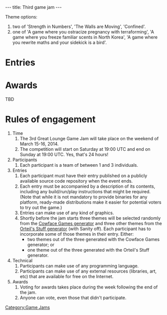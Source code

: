---
title: Third game jam
---
[[Category:Game Jams]]

{{Past event}}

Theme options:

# two of 'Strength in Numbers', 'The Walls are Moving', 'Confined'.
# one of 'A game where you ostracize pregnancy with terraforming', 'A game where you freeze familiar scents in North Korea', 'A game where you rewrite maths and your sidekick is a bird'.

= Entries =

{{Game Jam entry
  |name=The Shit 2 Game
  |description=The goal of the game is to predict where the ball will end up once thrown into the board.
  |author=Andy Prowl
  |language=C++
  |url=https://github.com/andyprowl/shittwo
}}

{{Game Jam entry
  |name=2048 3D
  |description=A Puzzle/numbers game based on http://git.io/2048 extrapolated to 3D.
  |author=melak47
  |language=C++
  |url=https://github.com/melak47/2048_3D
}}

= Awards =

TBD

= Rules of engagement =

# Time
## The 3rd Great Lounge Game Jam will take place on the weekend of March 15-16, 2014.
## The competition will start on Saturday at 19:00 UTC and end on Sunday at 19:00 UTC. Yes, that's 24 hours!
# Participants
## Each participant is a team of between 1 and 3 individuals.
# Entries
## Each participant must have their entry published on a publicly available source code repository when the event ends.
## Each entry must be accompanied by a description of its contents, including any build/run/play instructions that might be required. (Note that while it is not mandatory to provide binaries for any platform, ready-made distributions make it easier for potential voters to try out the game.)
## Entries can make use of any kind of graphics.
## Shortly before the jam starts three themes will be selected randomly from the [http://www.cowfacegames.com/handytools/ludum-dare-theme-generator Cowface Games generator] and three other themes from the [http://orteil.dashnet.org/gamegen Orteil's Stuff generator] (with Sanity off). Each participant has to incorporate some of those themes in their entry. Either:
##* two themes out of the three generated with the Cowface Games generator; or
##* one theme out of the three generated with the Orteil's Stuff generator.
# Technical
## Participants can make use of any programming language.
## Participants can make use of any external resources (libraries, art, etc) that are available for free on the Internet.
# Awards
## Voting for awards takes place during the week following the end of the jam.
## Anyone can vote, even those that didn't participate.

